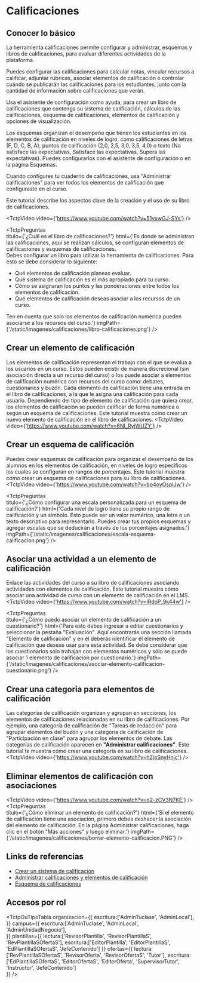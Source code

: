 
# Calificaciones

## Conocer lo básico

La herramienta calificaciones permite configurar y administrar, esquemas y libros de calificaciones, para evaluar diferentes actividades de la plataforma. 

Puedes configurar las calificaciones para calcular notas, vincular recursos a calificar, adjuntar rúbricas, asociar elementos de calificación o controlar cuándo se publicarán las calificaciones para los estudiantes, junto con la cantidad de información sobre calificaciones que verán. 

Usa el asistente de configuración como ayuda, para crear un libro de calificaciones que contenga su sistema de calificación, cálculos de las calificaciones, esquema de calificaciones, elementos de calificación y opciones de visualización.

Los esquemas organizan el desempeño que tienen los estudiantes en los elementos de calificación en niveles de logro, como calificaciones de letras (F, D, C, B, A), puntos de calificación (2,0, 2,5, 3,0, 3,5, 4,0) o texto (No satisface las expectativas, Satisface las expectativas, Supera las expectativas). Puedes configurarlos con el asistente de configuración o en la página Esquemas.

Cuando configures tu cuaderno de calificaciones, usa "Administrar calificaciones" para ver todos los elementos de calificación que configuraste en el curso. 

Este tutorial describe los aspectos clave de la creación y el uso de su libro de calificaciones.

<TctpVideo video={'https://www.youtube.com/watch?v=51yxwGJ-SYs'} />

<TctpPreguntas    
    titulo={'¿Cuál es el libro de calificaciones?'}
    html={'Es donde se administran las calificaciones, aquí se realizan cálculos, se configuran elementos de calificaciones y esquemas de calificaciones. <br/>Debes configurar un libro para utilizar la herramienta de calificaciones. Para esto se debe considerar lo siguiente: <ul><li>Qué elementos de calificación planeas evaluar.</li><li>Qué sistema de calificación es el más apropiado para tu curso.</li><li>Cómo se asignaran los puntos y las ponderaciones entre todos los elementos de calificación.</li><li>Qué elementos de calificación deseas asociar a los recursos de un curso.</li></ul>Ten en cuenta que solo los elementos de calificación numérica pueden asociarse a los recursos del curso.'}
    imgPath={'/static/imagenes/calificaciones/libro-calificaciones.png'}
    />

## Crear un elemento de calificación
Los elementos de calificación representan el trabajo con el que se evalúa a los usuarios en un curso. 
Estos pueden existir de manera discrecional (sin asociación directa a un recurso del curso) o los puede asociar a elementos de calificación numérica con recursos del curso como: debates, cuestionarios y buzón. 
Cada elemento de calificación tiene una entrada en el libro de calificaciones, a la que le asigna una calificación para cada usuario. Dependiendo del tipo de elemento de calificación que quiera crear, los elementos de calificación se pueden calificar de forma numérica o según un esquema de calificaciones. 
Este tutorial muestra cómo crear un nuevo elemento de calificación en el libro de calificaciones.
<TctpVideo video={'https://www.youtube.com/watch?v=6Nl_RyjWUZY'} />

## Crear un esquema de calificación
Puedes crear esquemas de calificación para organizar el desempeño de los alumnos en los elementos de calificación, en niveles de logro específicos los cuales se configuran en rangos de porcentajes. 
Este tutorial muestra cómo crear un esquema de calificaciones para su libro de calificaciones.
<TctpVideo video={'https://www.youtube.com/watch?v=bo4oyOsplJw'} />

<TctpPreguntas    
    titulo={'¿Cómo configurar una escala personalizada para un esquema de calificación?'}
    html={'Cada nivel de logro tiene su propio rango de calificación y un símbolo. Esto puede ser un valor numérico, una letra o un texto descriptivo para representarlo. Puedes crear tus propios esquemas y agregar escalas que se deducirán a través de los porcentajes asignados.'}
    imgPath={'/static/imagenes/calificaciones/escala-esquema-calificacion.png'}
/>

## Asociar una actividad a un elemento de calificación
Enlace las actividades del curso a su libro de calificaciones asociando actividades con elementos de calificación. 
Este tutorial muestra cómo asociar una actividad de curso con un elemento de calificación en el LMS.
<TctpVideo video={'https://www.youtube.com/watch?v=IRdoP_9k44w'} />

<TctpPreguntas    
    titulo={'¿Cómo puedo asociar un elemento de calificación a un cuestionario?'}
    html={'Para esto debes ingresar a editar cuestionarios y seleccionar la pestaña "Evaluación". Aquí encontrarás una sección llamada "Elemento de calificación" y en él deberás identificar el elemento de calificación que deseas usar para esta actividad. Se debe considerar que los cuestionarios solo trabajan con elementos numéricos y sólo se puede asociar 1 elemento de calificación por cuestionario.'}
    imgPath={'/static/imagenes/calificaciones/asociar-elemento-calificacion-cuestionario.png'}
/>

## Crear una categoria para elementos de calificación
Las categorías de calificación organizan y agrupan en secciones, los elementos de calificaciones relacionadas en su libro de calificaciones. Por ejemplo, una categoría de calificación de "Tareas de redacción" para agrupar elementos del buzón y una categoría de calificación de "Participación en clase" para agrupar los elementos de debate. Las categorías de calificación aparecen en **"Administrar calificaciones"**. Este tutorial te muestra cómo crear una categoría en su libro de calificaciones.
<TctpVideo video={'https://www.youtube.com/watch?v=hZjoSnyHnjc'} />


## Eliminar elementos de calificación con asociaciones
<TctpVideo video={'https://www.youtube.com/watch?v=o2-zCV3N7KE'} />
<TctpPreguntas    
    titulo={'¿Cómo eliminar un elemento de calificación?'}
    html={'Si el elemento de calificación tiene una asociación, primero debes deshacer la asociación del elemento de calificación. En la página Administrar calificaciones, haga clic en el botón "Más acciones" y luego eliminar.'}
    imgPath={'/static/imagenes/calificaciones/borrar-elemento-calificacion.PNG'}
/>

## Links de referencias

* <a href="https://documentation.brightspace.com/es-mx/le/grades/all/grades_intro_1.htm?tocpath=Instructores%7CEvaluar%20y%20calificar%20a%20los%20estudiantes%7CCrear%20un%20sistema%20de%20calificaci%C3%B3n%7C_____0" target="_blank">Crear un sistema de calificación</a>
* <a href="https://documentation.brightspace.com/es-mx/le/grades/instructor/managing_grades_and_grade_items.htm?Highlight=calificaciones" target="_blank">Administrar calificaciones y elementos de calificación</a>
* <a href="https://documentation.brightspace.com/es-mx/le/grades/instructor/grading_schemes.htm?tocpath=Instructores%7CEvaluar%20y%20calificar%20a%20los%20estudiantes%7CCrear%20un%20sistema%20de%20calificaci%C3%B3n%7C_____1" target="_blank">Esquema de calificaciones</a>


## Accesos por rol

<TctpOuTipoTabla 
    organizacion={{
        escritura:['AdminTuclase', 'AdminLocal'],
    }} 
    campus={{
        escritura:['AdminTuclase', 'AdminLocal', 'AdminUnidadNegocio'],        
    }} 
    plantillas={{
        lectura:['RevisorPlantilla', 'RevisorPlantillaS', 'RevPlantillaSOfertaS'], 
        escritura:['EditorPlantilla', 'EditorPlantillaS', 'EdPlantillaSOfertaS', 'JefeContenido']
    }} 
    ofertas={{
        lectura:['RevPlantillaSOfertaS', 'RevisorOferta', 'RevisorOfertaS', 'Tutor'], 
        escritura:['EdPlantillaSOfertaS', 'EditorOfertaS', 'EditorOferta', 'SupervisorTutor', 'Instructor', 'JefeContenido']        
    }} 
/>

